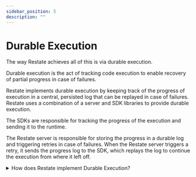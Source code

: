 ```yaml
---
sidebar_position: 5
description: ""
---
```



# Durable Execution


The way Restate achieves all of this is via durable execution.

Durable execution is the act of tracking code execution to enable recovery of partial progress in case of failures.

Restate implements durable execution by keeping track of the progress of execution in a central, persisted log that can be replayed in case of failures.
Restate uses a combination of a server and SDK libraries to provide durable execution.

The SDKs are responsible for tracking the progress of the execution and sending it to the runtime.

The Restate server is responsible for storing the progress in a durable log and triggering retries in case of failures.
When the Restate server triggers a retry, it sends the progress log to the SDK, which replays the log to continue the execution from where it left off.


<DurableExecutionAnimation/>

<details>
<summary>How does Restate implement Durable Execution?</summary>

The animation above shows Durable Execution during a failure-free scenario.
Each incoming request gets persisted by the Restate Server.
The server creates a new journal and adds the request details to it.

Then the server invokes the handler that was specified in the request.
The server knows on which endpoint the handler is served because the handlers on that endpoint were registered in Restate earlier on (see [Registration](/operate/registration)).

The handler starts executing. Every time the code uses the Restate context `ctx`, the SDK notifies the Restate server of the execution of this action.
The Restate server then adds this action as a new entry to the journal.
Once an action has made it into the journal, it will never get re-executed on retries but just resolved with the journaled result.

RPC calls to other services also go via Restate. You can see that when the CartService invokes the TicketService to reserve the ticket, the request gets proxied by Restate.
This request again gets persisted and leads to the creation of a new journal in the Restate server.
Restate executes the TicketService reserve handler and then proxies the response again back to the CartService.
The CartService receives the response and continues execution until it has finally succeeded.

In case of a failure (e.g. timeout,  infrastructure crash, network glitch), Restate will retry the execution by invoking the handler again and sending over the latest version of the journal.
The handler then starts executing again and whenever it encounters an action on the Restate context, it will skip execution and will inject the response it finds in the journal.
This way the handler can recover up to the point where it crashed.

This mechanism is also used for efficiency gains when running on function-as-a-service (FaaS) platform such as AWS Lambda.
If the cart service would be deployed on a FaaS platform, then Restate would let the function suspend whenever it is waiting for something that gets managed by Restate (e.g. RPC, timers, awakeables).
Once Restate has received the response or once the timer has fired, Restate reinvokes the function, sends over the partial journal and lets the code execution continue where it left off.
</details>